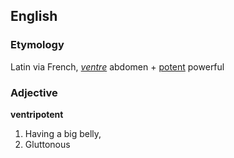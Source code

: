 ==English==

===Etymology===
Latin via French, ''[[ventre]]'' abdomen + [[potent]] powerful
===Adjective===
'''ventripotent'''

#Having a big belly,
#Gluttonous
